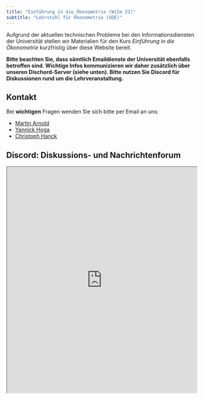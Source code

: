 ```yaml
---
title: "Einführung in die Ökonometrie (WiSe 22)"
subtitle: "Lehrstuhl für Ökonometrie (UDE)"
---
```


Aufgrund der aktuellen technischen Probleme bei den Informationsdiensten der Universität stellen wir Materialien für den Kurs *Einführung in die Ökonometrie* kurzfristig über diese Website bereit. 

**Bitte beachten Sie, dass sämtlich Emaildienste der Universität ebenfalls betroffen sind. Wichtige Infos kommunizieren wir daher zusätzlich über unseren Dischord-Server (siehe unten). Bitte nutzen Sie Discord für Diskussionen rund um die Lehrveranstaltung.** 

## Kontakt

Bei **wichtigen** Fragen wenden Sie sich bitte per Email an uns:

- [Martin Arnold](mailto:martchriarno@googlemail.com?subject=[EidÖ])
- [Yannick Hoga](mailto:hogayannick@gmail.com?subject=[EidÖ])
- [Christoph Hanck](mailto:christoph.hanck@uni-dortmund.de?subject=[EidÖ])

## Discord: Diskussions- und Nachrichtenforum

<iframe src="https://e.widgetbot.io/channels/1046707102984437770/1046707119774236694" height="600" width="100%"></iframe>
